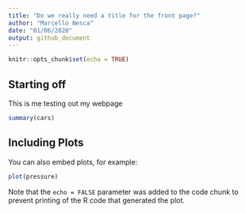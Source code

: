 ```yaml
---
title: "Do we really need a title for the front page?"
author: "Marcello Nesca"
date: "01/06/2020"
output: github_document
---
```


```r
knitr::opts_chunk$set(echo = TRUE)
```

## Starting off

This is me testing out my webpage




```r
summary(cars)
```

## Including Plots

You can also embed plots, for example:

```r
plot(pressure)
```

Note that the `echo = FALSE` parameter was added to the code chunk to prevent printing of the R code that generated the plot.
